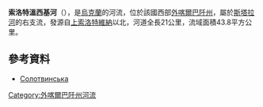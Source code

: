 '''索洛特溫西基河'''（{{lang-uk|Солотвинський}}），是[[烏克蘭|烏克蘭]]的河流，位於該國西部[[外喀爾巴阡州|外喀爾巴阡州]]，屬於[[斯塔拉河|斯塔拉河]]的右支流，發源自[[上索洛特維納|上索洛特維納]]以北，河道全長21公里，流域面積43.8平方公里。

==參考資料==
* [https://web.archive.org/web/20131005022808/http://do.gendocs.ru/docs/index-29520.html?page=29 Солотвинська]

{{DEFAULTSORT:Солотвинський}}
[[Category:外喀爾巴阡州河流|Category:外喀爾巴阡州河流]]


{{Ukraine-river-stub}}